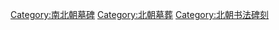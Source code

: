 [[Category:南北朝墓碑|Category:南北朝墓碑]]
[[Category:北朝墓葬|Category:北朝墓葬]]
[[Category:北朝书法碑刻|Category:北朝书法碑刻]]